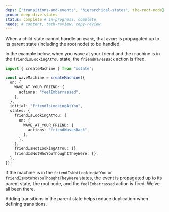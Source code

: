 ```yaml
---
deps: ["transitions-and-events", "hierarchical-states", the-root-node]
group: deep-dive-states
status: complete # in-progress, complete
needs: # content, tech-review, copy-review
---
```


When a child state cannot handle an `event`, that `event` is propagated up to its parent state (including the root node) to be handled.

In the example below, when you wave at your friend and the machine is in the `friendIsLookingAtYou` state, the `friendWavesBack` action is fired.

```ts twoslash
import { createMachine } from "xstate";

const waveMachine = createMachine({
  on: {
    WAVE_AT_YOUR_FRIEND: {
      actions: "feelEmbarrassed",
    },
  },
  initial: "friendIsLookingAtYou",
  states: {
    friendIsLookingAtYou: {
      on: {
        WAVE_AT_YOUR_FRIEND: {
          actions: "friendWavesBack",
        },
      },
    },
    friendIsNotLookingAtYou: {},
    friendIsNotWhoYouThoughtTheyWere: {},
  },
});
```

If the machine is in the `friendIsNotLookingAtYou` or `friendIsNotWhoYouThoughtTheyWere` states, the event is propagated up to its parent state, the root node, and the `feelEmbarrassed` action is fired. We’ve all been there.

Adding transitions in the parent state helps reduce duplication when defining transitions.
